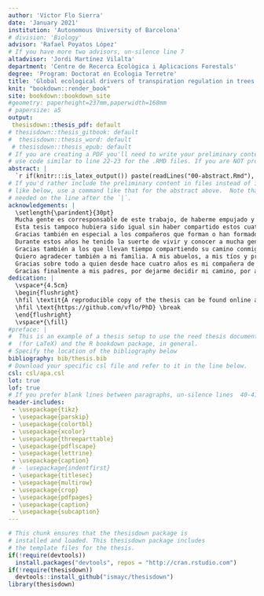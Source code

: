 ```yaml
---
author: 'Víctor Flo Sierra'
date: 'January 2021'
institution: 'Autonomous University of Barcelona'
# division: 'Biology'
advisor: 'Rafael Poyatos López'
# If you have more two advisors, un-silence line 7
altadvisor: 'Jordi Martínez Vilalta'
department: 'Centre de Recerca Ecològica i Aplicacions Forestals'
degree: 'Program: Doctorat en Ecologia Terretre'
title: 'Global ecological drivers of transpiration regulation in trees'
knit: "bookdown::render_book"
site: bookdown::bookdown_site
#geometry: paperheight=237mm,paperwidth=168mm
# papersize: a5
output: 
 thesisdown::thesis_pdf: default
# thesisdown::thesis_gitbook: default
#  thesisdown::thesis_word: default
 # thesisdown::thesis_epub: default
# If you are creating a PDF you'll need to write your preliminary content (e.g., abstract, acknowledgements) here or
# use code similar to line 22-23 for the .RMD files. If you are NOT producing a PDF, you can delete or silence lines 21-32 in this YAML header.
abstract: |
  `r if(knitr:::is_latex_output()) paste(readLines("00-abstract.Rmd"), collapse = '\n  ')`
# If you'd rather include the preliminary content in files instead of inline
# like below, use a command like that for the abstract above.  Note that a tab is 
# needed on the line after the `|`.
acknowledgements: |
  \setlength{\parindent}{30pt}
  Mucha gente es corresponsable de este trabajo, de haberme empujado y acompañado hasta aquí. Me gustaría empezar agradeciendo a mis directores de tesis, Rafa y Jordi, sin los que esta tesis no hubiera sido posible, gracias por la oportunidad de trabajar con vosotros. He sido muy afortunado de haber contado con dos mentores excelentes en lo profesional y en lo personal. Rafa, tu dedicación es envidiable, gracias por todas las buenas ideas, los comentarios y críticas, las correcciones perfectas, por los viajes a congresos y por sufrir mi insomnio y jet-lag. Jordi, ha sido un privilegio tenerte como tutor, por tu conocimiento transversal y profundo, por tu ágil e innata capacidad de entenderlo todo, por mejorar simpre todas las ideas y textos, y por tu calidad humana.\par
  Esta tesis tampoco hubiera sido igual sin haber compartido estos cuatro años con tantos buenos compañeros. Gracias a los compañeros de despacho, a Anna, Javi, Judit, Carlos, Manu, Aina, Marta, Pere y Pol. Creo que habeis sido los mejores compañeros posibles y que tuve mucha suerte de acabar en el -150. Sé que me llevo grandes amistades para toda la vida. No quiero olvidarme tampoco de muchos otros compañeros como Jordi, Sara, Kevin, Xavi, Vicenç, Joan, Marina, con los que he compartido café, discusiones y charlas. Gracias también a Luciana por acompañarnos en ese genial viaje relampago por el desierto americano.\par
  Gracias también en especial a los compañeros que forman o han formado parte del grupo. Maurizio, Tere, Miquel, Lucía, Víctor, Raúl, Rosella, Pipo, Mireia, Lies, David, Jacob, Aude, Antonine, Pablo, Luca y Brenda, sin duda un grupo envidiable. Gracias por tantos buenos momentos, por la dimensión académica, pero especialmente por las salidas de grupo, por las barbacoas, cenas y cervezas. Me gustaría agradecer especialmente a Víctor Granda, por su excelente trabajo, sin el que hubiera sido imposible llevar a cabo SAPFLUXNET. Gracias por enseñarme a querer a R, pero sobre todo por las risas y los enfados jugando a basquet.  A Jordi Bosch, Anselm Rodrigo, Joan Oca e Ingrid Masaló por permitirme iniciarme en el mundo de la investigación.\par
  Durante estos años he tenido la suerte de vivir y conocer a mucha gente lejos de casa. Muchas personas que me han enseñado otras maneras de ver el mundo. Me gustaría mencionar especialmente a Martín y a Elena, gracias por acogerme y hacerme sentir como en casa en Salt Lake City. Gracias por darnos cobijo cuando nos quedamos en la calle por unos días, dejarme vuestro coche, y gracias por un viaje inolvidable a Glacier. No os lo podré agradecer suficiente. Gracias a Bill Anderegg por acojerme en su laboratorio donde he tenido la suerte de conocer a gente genial como Kelly, Nicole, Jaycee y Grayson. Me gustaría agradecer también a Kathy Steppe por darme la oportunidad de visitar su laboratorio en Ghent y por sus buenos consejos. A Roberto por enseñarme a intalar mi primera sonda de flujo de savia.\par
  Gracias también a los que llevan tiempo compartiendo su camino conmigo o han caminado alguna etapa, me han marcado y ayudado, a los amigos de toda la vida y a mis compañeros de andanzas musicales. Gracias Trufa, Pablo, Marc, Laura, Óscar, Carles, Jordi, Larry, Cristian, Pol, Kuni, Julio, Lorenzo, Bárbara, Sara, Edgar, Jan, Arnau. También a Marta, Rosa, Florian, Daniel, Lola, Magdalena y Esther, por haber creído tanto en mi y haber sido parte de mi vida durante muchos años. A Tuti, Tona y Flor porque os echo de menos.\par
  Quiero agradecer también a mi familia. A mis abuelos, a mis tíos y primos, por haber sido una referencia.\par
  Gracias sobre todo a quien desde hace cuatro años es mi compañera de viaje. Gracias Mari Ángeles por tu sonrisa, tu apoyo incondicional y tu amor. Esta tesis no hubiera sido sin ti. Gracias por ser brillante, porque es un placer escucharte y por intentar "salvar al mundo". Gracias por darme una familia murciana.\par
  Gracias finalmente a mis padres, por dejarme decidir mi camino, por apoyarme en cada decisión que he tomado. Me habéis hecho libre y feliz. Mil gracias Ana por haber creído en mi, por ser un ejemplo desde que eramos pequeños, por ser tan buena y trabajadora. Si alguien es responsable directo de que me lanzara a recorrer este camino esa eres tú. Gracias Clara por ser la alegría de nuestra casa y ser una hermana maravillosa. Gracias Marc y Jose por formar parte de nuestra vida y por esas charlas sobre tecnología y negocios. Para acabar, gracias también a Arnau, el último fichaje de la familia. ¡Os quiero!\par
dedication: |
  \vspace*{4.5cm}
  \begin{flushright}
  \hfil \textit{A reproducible copy of the thesis can be found online at} \break
  \hfil \text{https://github.com/vflo/PhD} \break
  \end{flushright}
  \vspace*{\fill}
#preface: |
#  This is an example of a thesis setup to use the reed thesis document class
#  (for LaTeX) and the R bookdown package, in general.
# Specify the location of the bibliography below
bibliography: bib/thesis.bib
# Download your specific csl file and refer to it in the line below.
csl: csl/apa.csl
lot: true
lof: true
# If you prefer blank lines between paragraphs, un-silence lines  40-41 (this requires package tikz)
header-includes:
 - \usepackage{tikz}
 - \usepackage{parskip}
 - \usepackage{colortbl}
 - \usepackage{xcolor}
 - \usepackage{threeparttable}
 - \usepackage{pdflscape}
 - \usepackage{lettrine}
 - \usepackage{caption}
 # - \usepackage{indentfirst}
 - \usepackage{titlesec}
 - \usepackage{multirow}
 - \usepackage{crop}
 - \usepackage{pdfpages}
 - \usepackage{caption}
 - \usepackage{subcaption}
---
```


<!--
Above is the YAML (YAML Ain't Markup Language) header that includes a lot of metadata used to produce the document.  Be careful with spacing in this header!

If you'd prefer to not include a Dedication, for example, simply delete the section entirely, or silence (add #) them. 

If you have other LaTeX packages you would like to include, delete the # before header-includes and list the packages after hyphens on new lines.

If you'd like to include a comment that won't be produced in your resulting file enclose it in a block like this.

If you receive a duplicate label error after knitting, make sure to delete the index.Rmd file and then knit again.
-->

```r
# This chunk ensures that the thesisdown package is
# installed and loaded. This thesisdown package includes
# the template files for the thesis.
if(!require(devtools))
  install.packages("devtools", repos = "http://cran.rstudio.com")
if(!require(thesisdown))
  devtools::install_github("ismayc/thesisdown")
library(thesisdown)
```

<!-- On ordering the chapter files:
There are two options:
1. Name your chapter files in the order in which you want them to appear (e.g., 01-Inro, 02-Data, 03-Conclusions). 
2. Otherwise, you can specify the order in which they appear in the _bookdown.yml (for PDF only).

Do not include 00(two-hyphens)prelim.Rmd and 00-abstract.Rmd in the YAML file--they are handled in the YAML above differently for the PDF version.
-->

<!-- The {.unnumbered} option here means that the introduction will be "Chapter 0." You can also use {-} for no numbers
on chapters.
-->
